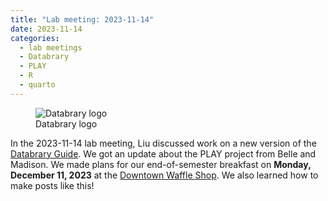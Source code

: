 ```yaml
---
title: "Lab meeting: 2023-11-14"
date: 2023-11-14
categories:
  - lab meetings
  - Databrary
  - PLAY
  - R
  - quarto
---
```


![Databrary logo](../images/databrary-nav-sm.jpg)

In the 2023-11-14 lab meeting, Liu discussed work on a new version of the [Databrary Guide](https://databrary.github.io/guide).
We got an update about the PLAY project from Belle and Madison.
We made plans for our end-of-semester breakfast on **Monday, December 11, 2023** at the [Downtown Waffle Shop](https://www.facebook.com/waffleshopdowntown/).
We also learned how to make posts like this!


